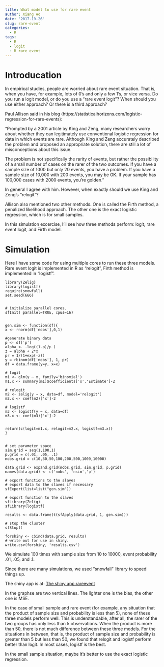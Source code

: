 ```yaml
---
title: What model to use for rare event
author: Xiang Ao
date: '2017-10-26'
slug: rare-event
categories:
  - R
tags:
  - R
  - logit
  - R rare event
---
```



# Introducation

In empirical studies, people are worried about rare event situation.  That is, when you have, for example, lots of 0's and only a few 1's, or vice versa.  Do you run a logit model, or do you use a "rare event logit"?  When should you use either approach?  Or there is a third approach?  

Paul Allison said in his blog (https://statisticalhorizons.com/logistic-regression-for-rare-events):

"Prompted by a 2001 article by King and Zeng, many researchers worry about whether they can legitimately use conventional logistic regression for data in which events are rare. Although King and Zeng accurately described the problem and proposed an appropriate solution, there are still a lot of misconceptions about this issue. 

The problem is not specifically the rarity of events, but rather the possibility of a small number of cases on the rarer of the two outcomes.  If you have a sample size of 1000 but only 20 events, you have a problem. If you have a sample size of 10,000 with 200 events, you may be OK. If your sample has 100,000 cases with 2000 events, you’re golden."

In general I agree with him.  However, when exactly should we use King and Zeng's "relogit"?

Allison also mentioned two other methods.  One is called the Firth method, a penalized likelihood approach.  The other one is the exact logistic regression, which is for small samples.  

In this simulation excercise, I'll see how three methods perform: logit, rare event logit, and Firth model.

# Simulation

Here I have some code for using multiple cores to run these three models.  Rare event logit is implemented in R as "relogit", Firth method is implemented in "logistf".


    library(Zelig)
    library(logistf)
    require(snowfall)
    set.seed(666)


    # initialize parallel cores.
    sfInit( parallel=TRUE, cpus=16)


    gen.sim <- function(df){
    x <- rnorm(df['nobs'],0,1)

    #generate binary data
    p <- df['p']
    alpha <- -log((1-p)/p )
    z = alpha + 2*x
    pr = 1/(1+exp(-z))
    y = rbinom(df['nobs'], 1, pr)
    df = data.frame(y=y, x=x)

    # logit
    m1 <- glm(y ~ x, family='binomial')
    m1.x <- summary(m1)$coefficients['x','Estimate']-2

    # relogit
    m2 <- zelig(y ~ x, data=df, model='relogit')
    m2.x <- coef(m2)['x']-2

    # logistf
    m3 <- logistf(y ~ x, data=df)
    m3.x <- coef(m3)['x']-2


    return(c(logit=m1.x, relogit=m2.x, logistf=m3.x))
    }


    # set parameter space
    sim.grid = seq(1,100,1)
    p.grid = c(.01, .05, .1)
    nobs.grid = c(10,30,50,100,200,500,1000,10000)   

    data.grid <- expand.grid(nobs.grid, sim.grid, p.grid)
    names(data.grid) <- c('nobs', 'nsim','p')

    # export functions to the slaves
    # export data to the slaves if necessary
    sfExport(list=list("gen.sim"))

    # export function to the slaves
    sfLibrary(Zelig)
    sfLibrary(logistf)

    results <- data.frame(t(sfApply(data.grid, 1, gen.sim)))

    # stop the cluster
    sfStop()

    forshiny <- cbind(data.grid, results)
    # write out for use in shiny.
    write.csv(forshiny, 'results.csv')

    

We simulate 100 times with sample size from 10 to 10000, event probability .01, .05, and .1.

Since there are many simulations, we used "snowfall" library to speed things up.  

The shiny app is at:
[The shiny app rareevent](https://xiangao.shinyapps.io/rareevent/)

In the graphse are two vertical lines.  The lighter one is the bias, the other one is MSE.

In the case of small sample and rare event (for example, any situation that the product of sample size and probability is less than 5), none of these three models perform well.  This is understandable, after all, the rarer of the two groups has only less than 5 observations.  When the product is more than 50, there is not much difference between these three models.  For the situations in between, that is, the product of sample size and probability is greater than 5 but less than 50, we found that relogit and logistf perform better than logit.  In most cases, logistf is the best.

In the small sample situation, maybe it's better to use the exact logistic regression.



